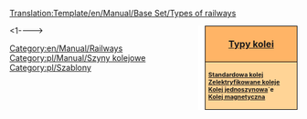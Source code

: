 <noinclude>[[Translation:Template/en/Manual/Base Set/Types of railways]]</noinclude><noinclude></noinclude><div style="float:right; padding-left:12px; background:#ffffff;">
<div style="width:150px; border:1px solid #000000; background:#ffb466; padding:5px; -moz-border-radius-topleft:5px; -moz-border-radius-topright:5px; font-size: 12pt;">
<center><strong><font size="3">[[en/Manual/Base Set/Types of railway|Typy kolei]]</font></strong></center>
</div>
<div style="width:150px;  border:1px solid black; border-top-width: 0px; background:#ffd496; padding:5px; -moz-border-radius-bottomleft:5px; -moz-border-radius-bottomright:8px; font-size: 8pt;">
<strong>
[[pl/Manual/Base Set/Tory kolejowe|Standardowa kolej]]<br/>
[[en/Manual/Base Set/Electrified railways|Zelektryfikowane koleje]]<br/>
[[en/Manual/Base Set/Monorail|Kolej jednoszynowa]]`e<br/>
[[en/Manual/Base Set/MagLev|Kolej magnetyczna]]
</strong>
</div>
</div>
<includeonly><1--[[Category:en/Manual/Railways]]-->[[Category:pl/Manual/Szyny kolejowe]][[Category:pl/Szablony]]</includeonly>